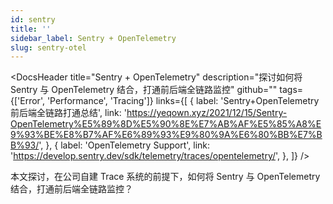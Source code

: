 ```yaml
---
id: sentry
title: ''
sidebar_label: Sentry + OpenTelemetry
slug: sentry-otel
---
```



<DocsHeader
  title="Sentry + OpenTelemetry"
  description="探讨如何将 Sentry 与 OpenTelemetry 结合，打通前后端全链路监控"
  github=""
  tags={['Error', 'Performance', 'Tracing']}
  links={[
    {
      label: 'Sentry+OpenTelemetry前后端全链路打通总结',
      link: 'https://yeqown.xyz/2021/12/15/Sentry-OpenTelemetry%E5%89%8D%E5%90%8E%E7%AB%AF%E5%85%A8%E9%93%BE%E8%B7%AF%E6%89%93%E9%80%9A%E6%80%BB%E7%BB%93/',
    },
    {
      label: 'OpenTelemetry Support',
      link: 'https://develop.sentry.dev/sdk/telemetry/traces/opentelemetry/',
    },
  ]}
/>

本文探讨，在公司自建 Trace 系统的前提下，如何将 Sentry 与 OpenTelemetry 结合，打通前后端全链路监控？
